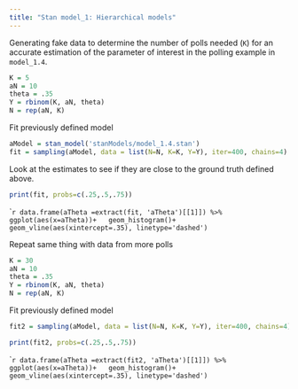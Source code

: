 ```yaml
---
title: "Stan model_1: Hierarchical models"
---
```


Generating fake data to determine the number of polls needed (`K`) for an accurate estimation of the parameter of interest in the polling example in `model_1.4`.

```r
K = 5
aN = 10
theta = .35
Y = rbinom(K, aN, theta)
N = rep(aN, K)
```

Fit previously defined model

```r
aModel = stan_model('stanModels/model_1.4.stan')
fit = sampling(aModel, data = list(N=N, K=K, Y=Y), iter=400, chains=4)
```

Look at the estimates to see if they are close to the ground truth defined above.

```r
print(fit, probs=c(.25,.5,.75))
```

````r
data.frame(aTheta =extract(fit, 'aTheta')[[1]]) %>%
  ggplot(aes(x=aTheta))+
  geom_histogram()+
  geom_vline(aes(xintercept=.35), linetype='dashed')
```

Repeat same thing with data from more polls

```r
K = 30
aN = 10
theta = .35
Y = rbinom(K, aN, theta)
N = rep(aN, K)
```

Fit previously defined model

```r
fit2 = sampling(aModel, data = list(N=N, K=K, Y=Y), iter=400, chains=4)
```

```r
print(fit2, probs=c(.25,.5,.75))
```

````r
data.frame(aTheta =extract(fit2, 'aTheta')[[1]]) %>%
  ggplot(aes(x=aTheta))+
  geom_histogram()+
  geom_vline(aes(xintercept=.35), linetype='dashed')
```